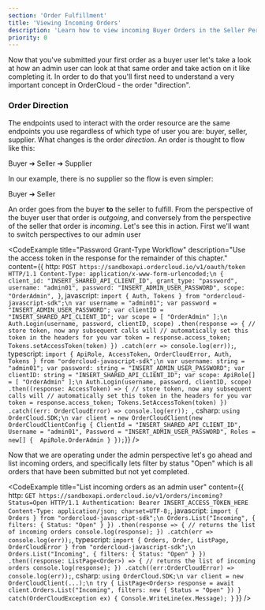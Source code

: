 ```yaml
---
section: 'Order Fulfillment'
title: 'Viewing Incoming Orders'
description: 'Learn how to view incoming Buyer Orders in the Seller Perspective and how to filter these results by Order Status.'
priority: 0
---
```


Now that you've submitted your first order as a buyer user let's take a look at how an admin user can look at that same order and take action on it like completing it. In order to do that you'll first need to understand a very important concept in OrderCloud - the order "direction". 

### Order Direction

The endpoints used to interact with the order resource are the same endpoints you use regardless of which type of user you are: buyer, seller, supplier. What changes is the order *direction*. An order is thought to flow like this:

Buyer ➔ Seller ➔ Supplier

In our example, there is no supplier so the flow is even simpler:

Buyer ➔ Seller

An order goes from the buyer **to** the seller to fulfill. From the perspective of the buyer user that order is *outgoing*, and conversely from the perspective of the seller that order is *incoming*. Let's see this in action. First we'll want to switch perspectives to our admin user

<CodeExample
  title="Password Grant-Type Workflow"
  description="Use the access token in the response for the remainder of this chapter."
  content={{
    http: `POST https://sandboxapi.ordercloud.io/v1/oauth/token HTTP/1.1
Content-Type: application/x-www-form-urlencoded;\n
{
    client_id: "INSERT_SHARED_API_CLIENT_ID",
    grant_type: "password",
    username: "admin01",
    password: "INSERT_ADMIN_USER_PASSWORD",
    scope: "OrderAdmin",
}`,
javascript: `import { Auth, Tokens } from "ordercloud-javascript-sdk";\n
var username = "admin01";
var password = "INSERT_ADMIN_USER_PASSWORD";
var clientID = "INSERT_SHARED_API_CLIENT_ID";
var scope = [
    "OrderAdmin"
];\n
Auth.Login(username, password, clientID, scope)
  .then(response => {
      // store token, now any subsequent calls will
      // automatically set this token in the headers for you
      var token = response.access_token;
      Tokens.setAccessToken(token)
  })
  .catch(err => console.log(err));`,
typescript: `import {
  ApiRole,
  AccessToken,
  OrderCloudError,
  Auth,
  Tokens
} from "ordercloud-javascript-sdk";\n
var username: string = "admin01";
var password: string = "INSERT_ADMIN_USER_PASSWORD";
var clientID: string = "INSERT_SHARED_API_CLIENT_ID";
var scope: ApiRole[] = [
  "OrderAdmin"
];\n
Auth.Login(username, password, clientID, scope)
  .then((response: AccessToken) => {
    // store token, now any subsequent calls will
    // automatically set this token in the headers for you
    var token = response.access_token;
    Tokens.SetAccessToken(token)
  })
  .catch((err: OrderCloudError) => console.log(err));
  `,
csharp: `using OrderCloud.SDK;\n
var client = new OrderCloudClient(new OrderCloudClientConfig {
    ClientId = "INSERT_SHARED_API_CLIENT_ID",
    Username = "admin01",
    Password = "INSERT_ADMIN_USER_PASSWORD",
    Roles = new[] { 
        ApiRole.OrderAdmin
    }
});`}}
/>

Now that we are operating under the admin perspective let's go ahead and list incoming orders, and specifically lets filter by status "Open" which is all orders that have been submitted but not yet completed.

<CodeExample
  title="List incoming orders as an admin user"
  content={{
    http: `GET https://sandboxapi.ordercloud.io/v1/orders/incoming?Status=Open HTTP/1.1
Authentication: Bearer INSERT_ACCESS_TOKEN_HERE
Content-Type: application/json; charset=UTF-8;`,
javascript: `import { Orders } from "ordercloud-javascript-sdk";\n
Orders.List("Incoming", { filters: { Status: "Open" } })
.then(response => {
    // returns the list of incoming orders
    console.log(response);
})
.catch(err => console.log(err));`,
typescript: `import { Orders, Order, ListPage, OrderCloudError } from "ordercloud-javascript-sdk";\n
Orders.List("Incoming", { filters: { Status: "Open" } })
  .then((response: ListPage<Order>) => {
      // returns the list of incoming orders
      console.log(response);
  })
  .catch((err:OrderCloudError) => console.log(err));`,
csharp: `using OrderCloud.SDK;\n
var client = new OrderCloudClient(...);\n
try {
    ListPage<Orders> response = await client.Orders.List("Incoming", filters: new { Status = "Open" })
} catch(OrderCloudException ex) {
    Console.WriteLine(ex.Message);
}`
}}
/>